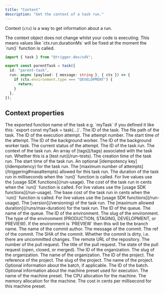 ```yaml
---
title: "Context"
description: "Get the context of a task run."
---
```


Context (`ctx`) is a way to get information about a run.

<Note>
  The context object does not change whilst your code is executing. This means values like
  `ctx.run.durationMs` will be fixed at the moment the `run()` function is called.
</Note>

<RequestExample>

```typescript Context example
import { task } from "@trigger.dev/sdk";

export const parentTask = task({
  id: "parent-task",
  run: async (payload: { message: string }, { ctx }) => {
    if (ctx.environment.type === "DEVELOPMENT") {
      return;
    }
  },
});
```

</RequestExample>

## Context properties

<ResponseField name="task" type="object">
  <Expandable title="properties" defaultOpen={true}>
    <ResponseField name="exportName" type="string">
      The exported function name of the task e.g. `myTask` if you defined it like this: `export
      const myTask = task(...)`.
    </ResponseField>
    <ResponseField name="id" type="string">
      The ID of the task.
    </ResponseField>
    <ResponseField name="filePath" type="string">
      The file path of the task.
    </ResponseField>
  </Expandable>
</ResponseField>

<ResponseField name="attempt" type="object">
  <Expandable title="properties">
    <ResponseField name="id" type="string">
      The ID of the execution attempt.
    </ResponseField>
    <ResponseField name="number" type="number">
      The attempt number.
    </ResponseField>
    <ResponseField name="startedAt" type="date">
      The start time of the attempt.
    </ResponseField>
    <ResponseField name="backgroundWorkerId" type="string">
      The ID of the background worker.
    </ResponseField>
    <ResponseField name="backgroundWorkerTaskId" type="string">
      The ID of the background worker task.
    </ResponseField>
    <ResponseField name="status" type="string">
      The current status of the attempt.
    </ResponseField>
  </Expandable>
</ResponseField>

<ResponseField name="run" type="object">
  <Expandable title="properties">
    <ResponseField name="id" type="string">
      The ID of the task run.
    </ResponseField>
    <ResponseField name="context" type="any" optional>
      The context of the task run.
    </ResponseField>
    <ResponseField name="tags" type="array">
      An array of [tags](/tags) associated with the task run.
    </ResponseField>
    <ResponseField name="isTest" type="boolean">
      Whether this is a [test run](/run-tests).
    </ResponseField>
    <ResponseField name="createdAt" type="date">
      The creation time of the task run.
    </ResponseField>
    <ResponseField name="startedAt" type="date">
      The start time of the task run.
    </ResponseField>
    <ResponseField name="idempotencyKey" type="string" optional>
      An optional [idempotency key](/idempotency) for the task run.
    </ResponseField>
    <ResponseField name="maxAttempts" type="number" optional>
      The [maximum number of attempts](/triggering#maxattempts) allowed for this task run.
    </ResponseField>
    <ResponseField name="durationMs" type="number">
      The duration of the task run in milliseconds when the `run()` function is called. For live
      values use the [usage SDK functions](/run-usage).
    </ResponseField>
    <ResponseField name="costInCents" type="number">
      The cost of the task run in cents when the `run()` function is called. For live values use the
      [usage SDK functions](/run-usage).
    </ResponseField>
    <ResponseField name="baseCostInCents" type="number">
      The base cost of the task run in cents when the `run()` function is called. For live values
      use the [usage SDK functions](/run-usage).
    </ResponseField>
    <ResponseField name="version" type="string" optional>
      The [version](/versioning) of the task run.
    </ResponseField>
    <ResponseField name="maxDuration" type="number" optional>
      The [maximum allowed duration](/runs/max-duration) for the task run.
    </ResponseField>
  </Expandable>
</ResponseField>

<ResponseField name="queue" type="object">
  <Expandable title="properties">
    <ResponseField name="id" type="string">
      The ID of the queue.
    </ResponseField>
    <ResponseField name="name" type="string">
      The name of the queue.
    </ResponseField>
  </Expandable>
</ResponseField>

<ResponseField name="environment" type="object">
  <Expandable title="properties">
    <ResponseField name="id" type="string">
      The ID of the environment.
    </ResponseField>
    <ResponseField name="slug" type="string">
      The slug of the environment.
    </ResponseField>
    <ResponseField name="type" type="string">
      The type of the environment (PRODUCTION, STAGING, DEVELOPMENT, or PREVIEW).
    </ResponseField>
    <ResponseField name="branchName" type="string" optional>
      If the environment is `PREVIEW` then this will be the branch name.
    </ResponseField>
    <ResponseField name="git" type="object">
      <Expandable title="properties">
        <ResponseField name="commitAuthorName" type="string" optional>
          The name of the commit author.
        </ResponseField>
        <ResponseField name="commitMessage" type="string" optional>
          The message of the commit.
        </ResponseField>
        <ResponseField name="commitRef" type="string" optional>
          The ref of the commit.
        </ResponseField>
        <ResponseField name="commitSha" type="string" optional>
          The SHA of the commit.
        </ResponseField>
        <ResponseField name="dirty" type="boolean" optional>
          Whether the commit is dirty, i.e. there are uncommitted changes.
        </ResponseField>
        <ResponseField name="remoteUrl" type="string" optional>
          The remote URL of the repository.
        </ResponseField>
        <ResponseField name="pullRequestNumber" type="number" optional>
          The number of the pull request.
        </ResponseField>
        <ResponseField name="pullRequestTitle" type="string" optional>
          The title of the pull request.
        </ResponseField>
        <ResponseField name="pullRequestState" type="string" optional>
          The state of the pull request (open, closed, or merged).
        </ResponseField>
      </Expandable>
    </ResponseField>
  </Expandable>
</ResponseField>

<ResponseField name="organization" type="object">
  <Expandable title="properties">
    <ResponseField name="id" type="string">
      The ID of the organization.
    </ResponseField>
    <ResponseField name="slug" type="string">
      The slug of the organization.
    </ResponseField>
    <ResponseField name="name" type="string">
      The name of the organization.
    </ResponseField>
  </Expandable>
</ResponseField>

<ResponseField name="project" type="object">
  <Expandable title="properties">
    <ResponseField name="id" type="string">
      The ID of the project.
    </ResponseField>
    <ResponseField name="ref" type="string">
      The reference of the project.
    </ResponseField>
    <ResponseField name="slug" type="string">
      The slug of the project.
    </ResponseField>
    <ResponseField name="name" type="string">
      The name of the project.
    </ResponseField>
  </Expandable>
</ResponseField>

<ResponseField name="batch" type="object" optional>
  Optional information about the batch, if applicable.
  <Expandable title="properties">
    <ResponseField name="id" type="string">
      The ID of the batch.
    </ResponseField>
  </Expandable>
</ResponseField>

<ResponseField name="machine" type="object" optional>
  Optional information about the machine preset used for execution.
  <Expandable title="properties">
    <ResponseField name="name" type="string">
      The name of the machine preset.
    </ResponseField>
    <ResponseField name="cpu" type="number">
      The CPU allocation for the machine.
    </ResponseField>
    <ResponseField name="memory" type="number">
      The memory allocation for the machine.
    </ResponseField>
    <ResponseField name="centsPerMs" type="number">
      The cost in cents per millisecond for this machine preset.
    </ResponseField>
  </Expandable>
</ResponseField>
